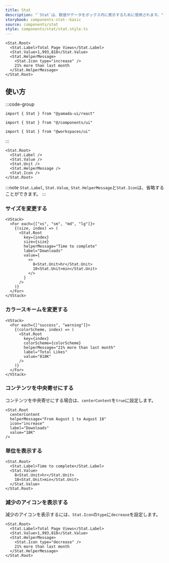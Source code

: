 ```yaml
---
title: Stat
description: "`Stat`は、数値やデータをボックス内に表示するために使用されます。"
storybook: components-stat--basic
source: components/stat
style: components/stat/stat.style.ts
---
```


```tsx preview
<Stat.Root>
  <Stat.Label>Total Page Views</Stat.Label>
  <Stat.Value>1,993,818</Stat.Value>
  <Stat.HelperMessage>
    <Stat.Icon type="increase" />
    21% more than last month
  </Stat.HelperMessage>
</Stat.Root>
```

## 使い方

:::code-group

```tsx [package]
import { Stat } from "@yamada-ui/react"
```

```tsx [alias]
import { Stat } from "@/components/ui"
```

```tsx [monorepo]
import { Stat } from "@workspaces/ui"
```

:::

```tsx
<Stat.Root>
  <Stat.Label />
  <Stat.Value />
  <Stat.Unit />
  <Stat.HelperMessage />
  <Stat.Icon />
</Stat.Root>
```

:::note
`Stat.Label`, `Stat.Value`, `Stat.HelperMessage`と`Stat.Icon`は、省略することができます。
:::

### サイズを変更する

```tsx preview
<VStack>
  <For each={["xs", "sm", "md", "lg"]}>
    {(size, index) => (
      <Stat.Root
        key={index}
        size={size}
        helperMessage="Time to complete"
        label="Downloads"
        value={
          <>
            8<Stat.Unit>hr</Stat.Unit>
            18<Stat.Unit>min</Stat.Unit>
          </>
        }
      />
    )}
  </For>
</VStack>
```

### カラースキームを変更する

```tsx preview
<VStack>
  <For each={["success", "warning"]}>
    {(colorScheme, index) => (
      <Stat.Root
        key={index}
        colorScheme={colorScheme}
        helperMessage="21% more than last month"
        label="Total Likes"
        value="818K"
      />
    )}
  </For>
</VStack>
```

### コンテンツを中央寄せにする

コンテンツを中央寄せにする場合は、`centerContent`を`true`に設定します。

```tsx preview
<Stat.Root
  centerContent
  helperMessage="From August 1 to August 18"
  icon="increase"
  label="Downloads"
  value="18K"
/>
```

### 単位を表示する

```tsx preview
<Stat.Root>
  <Stat.Label>Time to complete</Stat.Label>
  <Stat.Value>
    8<Stat.Unit>hr</Stat.Unit>
    18<Stat.Unit>min</Stat.Unit>
  </Stat.Value>
</Stat.Root>
```

### 減少のアイコンを表示する

減少のアイコンを表示するには、`Stat.Icon`の`type`に`decrease`を設定します。

```tsx preview
<Stat.Root>
  <Stat.Label>Total Page Views</Stat.Label>
  <Stat.Value>1,993,818</Stat.Value>
  <Stat.HelperMessage>
    <Stat.Icon type="decrease" />
    21% more than last month
  </Stat.HelperMessage>
</Stat.Root>
```
